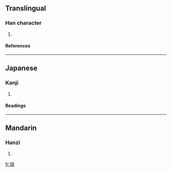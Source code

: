 ==Translingual==
===Han character===
{{Han char|rn=94|rad=犬|as=08|sn=11|four=|canj=大竹中一卜 (KHLMY)}}
# {{defn|Han|sort=犬08}}
====References====
{{Han ref|kx=0712.090|dkj=20456|dj=1124.120|hdz=21352.080|uh=7305|ud=29445}}

----
==Japanese==
===Kanji===
{{ja-kanji|grade=|rs=犬08}}
# {{defn|Japanese}} 
====Readings====
{{ja-readings|on=[[はい]] (hai), [[ばい]] (bai)|kun=}}

----
==Mandarin==
===Hanzi===
{{cmn-hanzi|pin=[[pái]] (pai2)|wg=p'ai<sup>2</sup>}}
# {{defn|Mandarin}}

[[fr:猅]]